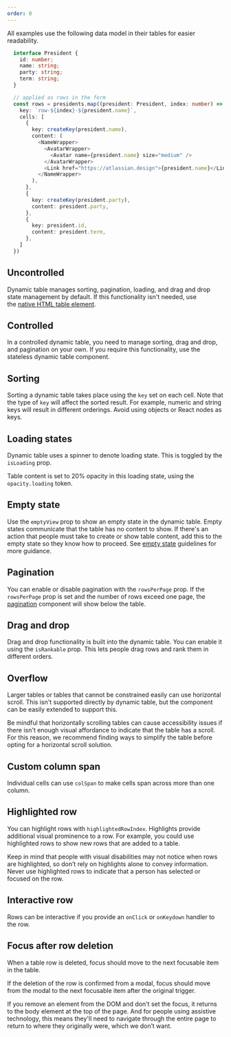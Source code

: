 ```yaml
---
order: 0
---
```



<SectionMessage>
	All examples use the following data model in their tables for easier readability.
</SectionMessage>

```ts
  interface President {
    id: number;
    name: string;
    party: string;
    term: string;
  }

  // applied as rows in the form
  const rows = presidents.map((president: President, index: number) => ({
    key: `row-${index}-${president.name}`,
    cells: [
      {
        key: createKey(president.name),
        content: (
          <NameWrapper>
            <AvatarWrapper>
              <Avatar name={president.name} size="medium" />
            </AvatarWrapper>
            <Link href="https://atlassian.design">{president.name}</Link>
          </NameWrapper>
        ),
      },
      {
        key: createKey(president.party),
        content: president.party,
      },
      {
        key: president.id,
        content: president.term,
      },
    ]
  })
```

## Uncontrolled

Dynamic table manages sorting, pagination, loading, and drag and drop state management by default.
If this functionality isn't needed, use
the [native HTML table element](/components/css-reset/examples#tables).

<Example Component={Uncontrolled} packageName="@atlaskit/dynamic-table" />

## Controlled

In a controlled dynamic table, you need to manage sorting, drag and drop, and pagination on your
own. If you require this functionality, use the stateless dynamic table component.

<Example Component={Controlled} packageName="@atlaskit/dynamic-table" />

## Sorting

Sorting a dynamic table takes place using the `key` set on each cell. Note that the type of `key`
will affect the sorted result. For example, numeric and string keys will result in different
orderings. Avoid using objects or React nodes as keys.

<Example Component={Sorting} packageName="@atlaskit/dynamic-table" />

## Loading states

Dynamic table uses a spinner to denote loading state. This is toggled by the `isLoading` prop.

Table content is set to 20% opacity in this loading state, using the `opacity.loading` token.

<Example Component={LoadingStateFewRows} packageName="@atlaskit/dynamic-table" />

## Empty state

Use the `emptyView` prop to show an empty state in the dynamic table. Empty states communicate that
the table has no content to show. If there's an action that people must take to create or show table
content, add this to the empty state so they know how to proceed. See
[empty state](/components/empty-state/examples) guidelines for more guidance.

<Example Component={EmptyView} packageName="@atlaskit/dynamic-table" />

## Pagination

You can enable or disable pagination with the `rowsPerPage` prop. If the `rowsPerPage` prop is set
and the number of rows exceed one page, the [pagination](/components/pagination/examples) component
will show below the table.

<Example Component={Pagination} packageName="@atlaskit/dynamic-table" />

## Drag and drop

Drag and drop functionality is built into the dynamic table. You can enable it using the
`isRankable` prop. This lets people drag rows and rank them in different orders.

<Example Component={PaginationDragAndDrop} packageName="@atlaskit/dynamic-table" />

## Overflow

Larger tables or tables that cannot be constrained easily can use horizontal scroll. This isn't
supported directly by dynamic table, but the component can be easily extended to support this.

Be mindful that horizontally scrolling tables can cause accessibility issues if there isn't enough
visual affordance to indicate that the table has a scroll. For this reason, we recommend finding
ways to simplify the table before opting for a horizontal scroll solution.

<Example Component={Overflow} packageName="@atlaskit/dynamic-table" />

## Custom column span

Individual cells can use `colSpan` to make cells span across more than one column.

<Example Component={ColSpan} packageName="@atlaskit/dynamic-table" />

## Highlighted row

You can highlight rows with `highlightedRowIndex`. Highlights provide additional visual prominence
to a row. For example, you could use highlighted rows to show new rows that are added to a table.

Keep in mind that people with visual disabilities may not notice when rows are highlighted, so don’t
rely on highlights alone to convey information. Never use highlighted rows to indicate that a person
has selected or focused on the row.

<Example Component={HighlightedRow} packageName="@atlaskit/dynamic-table" />

## Interactive row

Rows can be interactive if you provide an `onClick` or `onKeydown` handler to the row.

<Example Component={InteractiveRow} packageName="@atlaskit/dynamic-table" />

## Focus after row deletion

When a table row is deleted, focus should move to the next focusable item in the table.

If the deletion of the row is confirmed from a modal, focus should move from the modal to the next
focusable item after the original trigger.

If you remove an element from the DOM and don't set the focus, it returns to the body element at the
top of the page. And for people using assistive technology, this means they'll need to navigate
through the entire page to return to where they originally were, which we don’t want.
